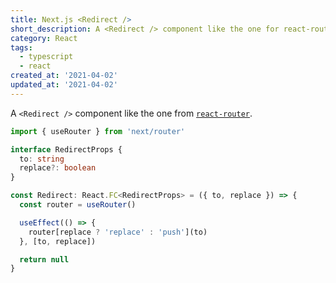 ```yaml
---
title: Next.js <Redirect />
short_description: A <Redirect /> component like the one for react-router.
category: React
tags:
  - typescript
  - react
created_at: '2021-04-02'
updated_at: '2021-04-02'
---
```


A `<Redirect />` component like the one from [`react-router`](https://reactrouter.com/).

```typescript
import { useRouter } from 'next/router'

interface RedirectProps {
  to: string
  replace?: boolean
}

const Redirect: React.FC<RedirectProps> = ({ to, replace }) => {
  const router = useRouter()

  useEffect(() => {
    router[replace ? 'replace' : 'push'](to)
  }, [to, replace])

  return null
}
```
